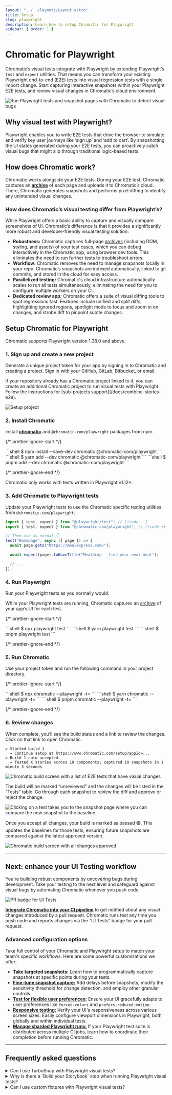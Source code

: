 ```yaml
---
layout: "../../layouts/Layout.astro"
title: Setup
slug: playwright
description: Learn how to setup Chromatic for Playwright
sidebar: { order: 1 }
---
```



# Chromatic for Playwright

Chromatic’s visual tests integrate with Playwright by extending Playwright’s `test` and `expect` utilities. That means you can transform your existing Playwright end-to-end (E2E) tests into visual regression tests with a single import change. Start capturing interactive snapshots within your Playwright E2E tests, and review visual changes in Chromatic’s cloud environment.

![Run Playwright tests and snapshot pages with Chromatic to detect visual bugs](../../images/workflow-playwright-visual-test.png)

## Why visual test with Playwright?

Playwright enables you to write E2E tests that drive the browser to simulate and verify key user journeys like ‘sign up’ and ‘add to cart’. By snapshotting the UI states generated during your E2E tests, you can proactively catch visual bugs that might slip through traditional logic-based tests.

## How does Chromatic work?

Chromatic works alongside your E2E tests. During your E2E test, Chromatic captures an [**archive**](/docs/faq/what-is-archive#what-is-an-archive) of each page and uploads it to Chromatic’s cloud. There, Chromatic generates snapshots and performs pixel diffing to identify any unintended visual changes.

### How does Chromatic’s visual testing differ from Playwright’s?

While Playwright offers a basic ability to capture and visually compare screenshots of UI. Chromatic’s difference is that it provides a significantly more robust and developer-friendly visual testing solution:

- **Robustness:** Chromatic captures full-page [archives](/docs/faq/what-is-archive) (including DOM, styling, and assets) of your test cases, which you can debug interactively in the Chromatic app, using browser dev tools. This eliminates the need to run further tests to troubleshoot errors.
- **Workflow:** Chromatic removes the need to manage snapshots locally in your repo. Chromatic’s snapshots are indexed automatically, linked to git commits, and stored in the cloud for easy access.
- **Parallelized testing:** Chromatic's cloud infrastructure automatically scales to run all tests simultaneously, eliminating the need for you to configure multiple workers on your CI.
- **Dedicated review app:** Chromatic offers a suite of visual diffing tools to spot regressions fast. Features include unified and split diffs, highlighting ignored regions, spotlight mode to focus and zoom in on changes, and strobe diff to pinpoint subtle changes.

## Setup Chromatic for Playwright

Chromatic supports Playwright version 1.38.0 and above.

### 1. Sign up and create a new project

Generate a unique project token for your app by signing in to Chromatic and creating a project. Sign in with your GitHub, GitLab, Bitbucket, or email.

<div class="callout">
  If your repository already has a Chromatic project linked to it, you can
  create an additional Chromatic project to run visual tests with Playwright.
  Follow the instructions for [sub-projects support](/docs/combine-stories-e2e).
</div>

<DemoChromaticUnlinked />

![Setup project](../../images/setup-playwright.png)

### 2. Install Chromatic

Install **[chromatic](https://www.npmjs.com/package/chromatic)** and `@chromatic-com/playwright` packages from npm.

{/* prettier-ignore-start */}

<InstallSnippets>
  <Fragment slot="npm">
  ```shell
  $ npm install --save-dev chromatic @chromatic-com/playwright
  ```
  </Fragment>
  <Fragment slot="yarn">
  ```shell
  $ yarn add --dev chromatic @chromatic-com/playwright
  ```
  </Fragment>
  <Fragment slot="pnpm">
  ```shell
  $ pnpm add --dev chromatic @chromatic-com/playwright
  ```
  </Fragment>
</InstallSnippets>

{/* prettier-ignore-end */}

<div class="aside">
  Chromatic only works with tests written in Playwright v1.12+.
</div>

### 3. Add Chromatic to Playwright tests

Update your Playwright tests to use the Chromatic specific testing utilities from `@chromatic-com/playwright`.

```js
import { test, expect } from "@playwright/test"; // [!code --]
import { test, expect } from "@chromatic-com/playwright"; // [!code ++]

// Then use as normal 👇
test("Homepage", async ({ page }) => {
  await page.goto("https://mealexpress.com/");

  await expect(page).toHaveTitle("Mealdrop - find your next meal");

  // ...
});
```

### 4. Run Playwright

Run your Playwright tests as you normally would.

While your Playwright tests are running, Chromatic captures an [archive](/docs/playwright/#what-is-an-archive) of your app’s UI for each test.

{/* prettier-ignore-start */}

<InstallSnippets>
  <Fragment slot="npm">
  ```shell
  $ npx playwright test
  ```
  </Fragment>
  <Fragment slot="yarn">
  ```shell
  $ yarn playwright test
  ```
  </Fragment>
  <Fragment slot="pnpm">
  ```shell
  $ pnpm playwright test
  ```
  </Fragment>
</InstallSnippets>

{/* prettier-ignore-end */}

### 5. Run Chromatic

Use your project token and run the following command in your project directory.

{/* prettier-ignore-start */}

<InstallSnippets>
  <Fragment slot="npm">
  ```shell
  $ npx chromatic --playwright -t=<TOKEN>
  ```
  </Fragment>
  <Fragment slot="yarn">
  ```shell
  $ yarn chromatic --playwright -t=<TOKEN>
  ```
  </Fragment>
  <Fragment slot="pnpm">
  ```shell
  $ pnpm chromatic --playwright -t=<TOKEN>
  ```
  </Fragment>
</InstallSnippets>

{/* prettier-ignore-end */}

<RunE2E type="Playwright" />

### 6. Review changes

When complete, you’ll see the build status and a link to review the changes. Click on that link to open Chromatic.

```shell
✔ Started build 1
  → Continue setup at https://www.chromatic.com/setup?appId=...
✔ Build 1 auto-accepted
  → Tested X stories across 10 components; captured 10 snapshots in 1 minute 3 seconds
```

![Chromatic build screen with a list of E2E tests that have visual changes](../../images/build-test-unreviewed-e2e.png)

The build will be marked “unreviewed” and the changes will be listed in the “Tests” table. Go through each snapshot to review the diff and approve or reject the change.

![Clicking on a test takes you to the snapshot page where you can compare the new snapshot to the baseline](../../images/snapshot-unreviewed-e2e.png)

Once you accept all changes, your build is marked as passed 🟢. This updates the baselines for those tests, ensuring future snapshots are compared against the latest approved version.

![Chromatic build screen with all changes approved](../../images/build-test-reviewed-e2e.png)

---

## Next: enhance your UI Testing workflow

You're building robust components by uncovering bugs during development. Take your testing to the next level and safeguard against visual bugs by automating Chromatic whenever you push code.

![PR badge for UI Tests](../../images/prbadge-test.png)

[**Integrate Chromatic into your CI pipeline**](/docs/ci) to get notified about any visual changes introduced by a pull request. Chromatic runs test any time you push code and reports changes via the “UI Tests” badge for your pull request.

### Advanced configuration options

Take full control of your Chromatic and Playwright setup to match your team's specific workflows. Here are some powerful customizations we offer:

- [**Take targeted snapshots:**](/docs/playwright/targeted-snapshots) Learn how to programmatically capture snapshots at specific points during your tests.
- [**Fine-tune snapshot capture:**](/docs/playwright/configure/#chromatic-options) Add delays before snapshots, modify the sensitivity threshold for change detection, and employ other granular controls.
- [**Test for flexible user preferences:**](/docs/media-features/#media-features) Ensure your UI gracefully adapts to user preferences like `forced-colors` and `prefers-reduced-motion`.
- [**Responsive testing:**](/docs/playwright/configure/#viewports) Verify your UI's responsiveness across various screen sizes. Easily configure viewport dimensions in Playwright, both globally and within individual tests.
- [**Manage sharded Playwright runs:**](/docs/playwright/sharding) If your Playwright test suite is distributed across multiple CI jobs, learn how to coordinate their completion before running Chromatic.

---

## Frequently asked questions

<TroubleshootingSetup />

<details>
<summary id="turbosnap-support">Can I use TurboSnap with Playwright visual tests?</summary>

No. Playwright is a "black box" tool that tests your fully built app UI in a browser. TurboSnap is incompatible with this testing methodology because it requires tracking code changes and git history to identify the UI that's likely to change. We would love to integrate TurboSnap and Playwright but it isn't technically feasible right now.

</details>

<details>
<summary id="storybook-step">Why is there a `Build your Storybook` step when running Playwright visual tests?</summary>

Chromatic creates and runs a Storybook [archive](/docs/faq/what-is-archive) based on your Playwright project, so the build Storybook step is required. Chromatic doesn't run Playwright directly.

</details>

<details>
<summary id="third-party-integrations">Can I use custom fixtures with Playwright visual tests?</summary>

Chromatic’s Playwright integration is designed to work with third-party integrations and tools. It allows you to combine your existing fixtures via the [`mergeTests`](https://playwright.dev/docs/test-fixtures#combine-custom-fixtures-from-multiple-modules) option. See our FAQ on [BDD support with Playwright](/docs/faq/bdd-with-playwright) to learn more.

</details>
